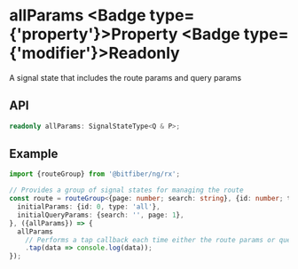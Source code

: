 
# allParams <Badge type={'property'}>Property</Badge> <Badge type={'modifier'}>Readonly</Badge>

A signal state that includes the route params and query params

## API

```ts copy
readonly allParams: SignalStateType<Q & P>;
```

## Example

```ts copy
import {routeGroup} from '@bitfiber/ng/rx';

// Provides a group of signal states for managing the route
const route = routeGroup<{page: number; search: string}, {id: number; type: string}>({
  initialParams: {id: 0, type: 'all'},
  initialQueryParams: {search: '', page: 1},
}, ({allParams}) => {
  allParams
    // Performs a tap callback each time either the route params or query params change
    .tap(data => console.log(data));
});
```
